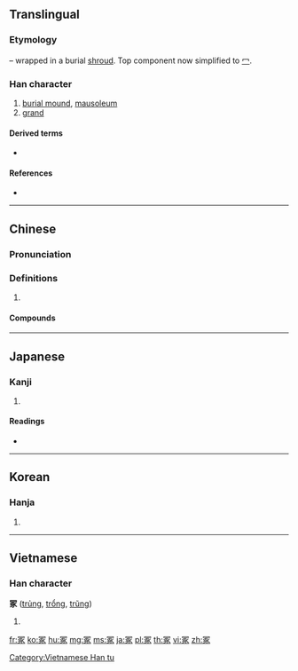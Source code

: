 {{also|塚|家|冡}}
==Translingual==

===Etymology===
{{Han compound|勹|t1=wrap|豖|ls=psc|c1=s|c2=p}} – wrapped in a burial [[shroud]]. Top component now simplified to [[冖]].

===Han character===
{{Han char|rn=14|rad=冖|as=08|sn=10|four=37232|canj=BMSO,XBMSO|ids=⿱冖豖}}

# [[burial mound]], [[mausoleum]]
# [[grand]]

====Derived terms====
* {{l|mul|塚}}

====References====
* {{Han ref|kx=0130.250|dkj=01585|dj=0293.050|hdz=10304.090|uh=51A2|ud=20898|bh=ADE0|bd=44512}}

----

==Chinese==
{{zh-forms}}

===Pronunciation===
{{zh-pron
|m=zhǒng
|c=cung2
|mn=thióng
|mc=y
|oc=y
|cat=
}}

===Definitions===
{{zh-hanzi}}

# {{rfdef|zh}}

====Compounds====
{{zh-der|冢中枯骨|冢嗣|冢土|冢墓|冢婦|冢子|冢宰|冢息|冢藏|叢冢|喪冢|大冢宰|嶓冢|汲冢古文|發冢|筆冢|衣冠冢|青冢|香冢}}

----

==Japanese==

===Kanji===
{{ja-kanji|grade=|rs=冖08}}

# {{defn|lang=ja|sort=冖08}}

====Readings====
* {{ja-readings|on=[[ちょう]] (chō), [[ちゅ]] (chu)|kun=[[つか]] (tsuka), [[おか]] (oka), [[やしろ]] (yashiro)}}

----

==Korean==

===Hanja===
{{ko-hanja|hangeul=총|rv=chong|mr=ch'ong}}

# {{defn|lang=ko|sort=冖08}}

----

==Vietnamese==

===Han character===
'''冢''' ([[trủng]], [[trổng]], [[trũng]])

# {{defn|lang=vi}}

[[Category:Vietnamese Han tu]]

[[fr:冢]]
[[ko:冢]]
[[hu:冢]]
[[mg:冢]]
[[ms:冢]]
[[ja:冢]]
[[pl:冢]]
[[th:冢]]
[[vi:冢]]
[[zh:冢]]